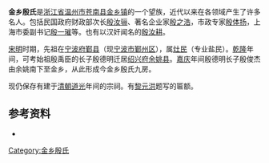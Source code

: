 '''金乡殷氏'''是[[浙江省|浙江省]][[温州市|温州市]][[苍南县|苍南县]][[金乡镇_(苍南县)|金乡镇]]的一个望族，近代以来在各领域产生了许多名人。包括民国政府财政部次长[[殷汝骊|殷汝骊]]、著名企业家[[殷之浩|殷之浩]]，市政专家[[殷体扬|殷体扬]]，上海市委副书记[[殷一璀|殷一璀]]等。也有以汉奸闻名的[[殷汝耕|殷汝耕]]。

[[宋朝|宋]][[明朝|明]]时期，先祖在[[宁波府|宁波府]][[鄞县|鄞县]]（现[[宁波市|宁波市]][[鄞州区|鄞州区]]），属[[灶民|灶民]]（专业盐民）。[[乾隆|乾隆]]年间，可考始祖殷禹臣的长子殷德明迁居[[绍兴府|绍兴府]][[余姚市|余姚县]]。[[嘉庆|嘉庆]]年间殷德明长子殷俊杰由余姚南下至金乡，从此形成今金乡殷氏九房。

现仍保存有建于[[清朝|清朝]][[道光|道光]]年间的宗祠。有[[黎元洪|黎元洪]]题写的匾额。
==参考资料==
*{{Cite web|title=浙江金乡殷氏家族与上海交通大学(转载) - 饮水思源|url=http://bbs.sjtu.edu.cn/bbscon?board=SJTUXCB&file=M.1227659144.A|date=2008-11-26|work=[[上海交通大学|上海交通大学]]BBS|archiveurl=https://web.archive.org/web/20160304124803/http://bbs.sjtu.edu.cn/bbscon?board=SJTUXCB&file=M.1227659144.A|archivedate=2016-03-04|dead-url=yes}}
[[Category:金乡殷氏|Category:金乡殷氏]]